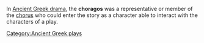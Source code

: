 In [[Ancient Greek drama]], the '''choragos''' was a representative or member of the [[Greek chorus|chorus]] who could enter the story as a character able to interact with the characters of a play.
[[Category:Ancient Greek plays]]